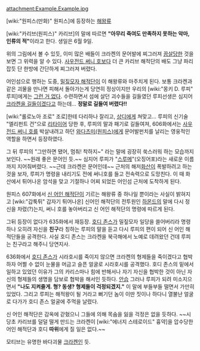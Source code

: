 attachment:Example.Example.jpg


[wiki:"원피스(만화)" 원피스]에 등장하는 [[해왕류]]

[wiki:"카리브(원피스)" 카리브]의 말에 따르면 '''"아무리 죽여도 만족하지 못하는 악마, 인류의 적"'''이라고 한다. 생일은 6월 9일.

위의 그림에서 볼 수 있듯, 이미 많은 배들이 크라켄의 문어발에 찌그러져 [[끔살]]당한 것을 보면 그 위력을 알 수 있다. [[사우전드 써니 호]]보다 더 큰 카리브 해적단의 배도 그냥 파리잡듯 단 한방에 간단하게 찌그러져 버렸다.

어인섬으로 행하는 도중, [[밀짚모자 해적단]]이 이 해왕류와 마주치게 된다. 보통 크라켄과 같은 괴물을 만나면 피해서 돌아가는게 당연히 정상이지만 우리의 [wiki:"몽키 D. 루피" 루피]에게는 [[그런 거 없다]]. 수련하면서 섬에 살던 괴수들을 길들였던 루피선생은 심지어 [[드래곤 길들이기|크라켄을 길들이겠다고]] 하는데… '''정말로 길들여 버렸다!!'''

[wiki:"롤로노아 조로" 조로]한테 다리하나 잘리고, [[상디]]에게 쳐맞고… 루피의 신기술 "엘리펀트 건"으로 [[리타이어]] 당한 후, 루피의 말과 패기로 길들여져, 606화에서는 [[사우전드 써니 호]]를 박살내려고 하던 [[와다츠미(원피스)]]에게 문어발펀치를 날리는 영웅적인 역할을 하면서 등장하였다.

그 뒤 루피의 "그만하면 됐어, 멈춰! 착하지~" 라는 말에 굉장히 쑥스러워 하는 모습까지 보인다. ~~원래 좋은 문어인 듯.~~ 심지어 루피가 "[[스루메]]"(오징어포)라는 새로운 이름까지 지어줘버렸다. ~~근데 크라켄은 문어인데~~ 근처의 해저[[화산]]이 폭발하려고 하는 것을 보자, 루피가 명령을 내리기도 전에 써니호를 들고 전속력으로 도망친다. 이 때 화산에서 튀어나온 암석을 맞고 기절하나 어찌 되었든 어인섬 근처에 도착하게 된다.

원피스 607화에서 [[신 어인 해적단]]이 기르는 해왕류 중 하나일 뿐이라는 사실이 밝혀지고 [wiki:"갑툭튀" 갑자기 튀어나온] 신어인 해적단의 전투원인 [[하몬드]]의 말에 다시 정신을 차렸(?)는지, 써니 호를 놓아버리고 신 어인 해적단의 명령에 따르게 된다.

그뒤 등장이 없다가 635화에서 재등장. [[호디 존스]]가 밀짚모자 일당을 쓸어버리라 명령하나 오히려 자신을 '''친구'''라 칭하는 루피의 말을 듣고 다시 루피의 편이 되어 신 어인 해적단들을 공격한다. 사실 호디 존스는 크라켄을 북극해에서 노예로 데려왔던 건데 루피는 친구라고 해주니 당연지사.

636화에서 [[호디 존스]]가 시라호시를 죽이지 않으면 크라켄의 형제들을 죽이겠다고 협박하자 어쩔 수 없이 눈물을 머금고 슬픈 얼굴로 시라호시를 공격했다. 호디 존스의 밑에서 일하고 있었던 이유가 그의 카리스마나 힘에 반해서나 자기 자신을 협박한 것이 아닌 자신의 형제들의 생명을 담보로 협박을 해서인 듯하다. [[안습]] 그러나 루피가 되려 미소지으면서 '''"나도 지켜줄게. 형? 동생? 형제들이 걱정되겠지."''' 이 말에 부들부들 떨면서 가만히 있었다. 그리고 루피는 해적왕이 될 거라고 뻐기던 놈이 이딴 짓이나 하다니 열불난 얼굴로 다가가 호디 존스 얼굴에 주먹을 날렸다.

신 어인 해적단은 감옥에 갇혔으니 그들에 의해 목숨을 잃을 걱정은 없을 듯하다. ~~시당초 카리브를 덜덜 떨게 만드는 크라켄이 [wiki:"에너지 스테로이드" 흉약]을 압수당한 어인 해적단과 호디 '''따위'''에게 질 일은 없다.~~

모티브는 유명한 바다괴물 [[크라켄]]인 듯.
